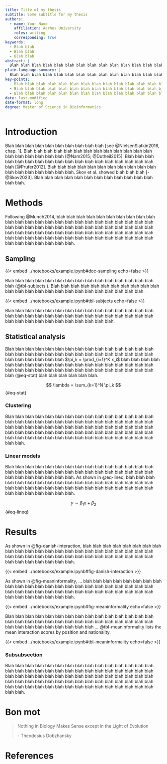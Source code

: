 ```yaml
---
title: Title of my thesis
subtitle: Some subtitle for my thesis
authors:
  - name: Your Name
    affiliation: Aarhus University
    roles: writing
    corresponding: true
keywords:
  - Blah blah 
  - Blah blah 
  - Blah blah 
abstract: |
  Blah blah blah blah blah blah blah blah blah blah blah blah blah blah blah blah blah blah blah blah blah blah blah blah blah blah blah blah blah blah blah blah blah blah blah blah blah blah blah blah blah blah blah blah blah blah blah blah blah blah blah blah blah blah blah blah blah blah blah blah blah blah blah blah blah blah blah blah blah blah blah blah blah blah blah blah blah blah blah blah blah blah blah. Blah blah blah blah blah blah blah blah blah blah blah blah blah blah blah blah blah blah blah blah blah blah blah blah blah blah blah blah blah blah blah blah blah blah blah blah blah blah blah blah blah blah blah blah blah blah blah blah blah blah blah blah blah blah blah blah blah blah blah blah blah blah blah blah blah blah blah blah blah blah blah blah blah blah blah blah blah blah blah blah blah blah blah.
plain-language-summary: |
  Blah blah blah blah blah blah blah blah blah blah blah blah blah blah blah blah blah blah blah blah blah blah blah blah blah blah blah blah blah blah blah blah blah blah blah blah blah blah blah blah blah blah blah blah blah blah blah blah blah blah blah blah blah blah blah blah blah blah blah blah blah blah blah blah blah blah blah blah blah blah blah blah blah blah blah blah blah blah blah blah blah blah blah.
key-points:
  - Blah blah blah blah blah blah blah blah blah blah blah blah blah blah.
  - Blah blah blah blah blah blah blah blah blah blah blah blah blah blah.
  - Blah blah blah blah blah blah blah blah blah blah blah blah blah blah.
date: last-modified
date-format: long
degree: Master of Science in Bioinformatics
---
```


# Introduction

Blah blah blah blah blah blah blah blah blah blah [see @NielsenSlatkin2016, chap. 1]. Blah blah blah blah blah blah blah blah blah blah blah blah blah blah blah blah blah blah blah [@Nam2015; @Dutheil2015]. Blah blah blah blah blah blah blah blah blah blah blah blah blah blah blah blah blah blah blah [@Prufer2012]. Blah blah blah blah blah blah blah blah blah blah blah blah blah blah blah blah blah blah. Skov et al. showed blah blah blah [-@Skov2023]. Blah blah blah blah blah blah blah blah blah blah blah blah blah blah.

# Methods

Following @Munch2014, blah blah blah blah blah blah blah blah blah blah blah blah blah blah blah blah blah blah blah blah blah blah blah blah blah blah blah blah blah blah blah blah blah blah blah blah blah blah blah blah blah blah blah blah blah blah blah blah blah blah blah blah blah blah blah blah blah blah blah blah blah blah blah blah blah blah blah blah blah blah blah blah blah blah blah blah blah.

## Sampling

{{< embed ../notebooks/example.ipynb#doc-sampling echo=false >}}

Blah blah blah blah blah blah blah blah blah blah blah blah blah blah blah blah (@tbl-subjects ). Blah blah blah blah blah blah blah blah blah blah blah blah blah blah blah blah blah blah blah blah blah blah blah blah blah.

{{< embed ../notebooks/example.ipynb#tbl-subjects echo=false >}}

Blah blah blah blah blah blah blah blah blah blah blah blah blah blah blah blah blah blah blah blah blah blah blah blah blah blah blah blah blah blah blah blah blah blah blah blah blah blah blah blah blah.

## Statistical analysis

Blah blah blah blah blah blah blah blah blah blah blah blah blah blah blah blah blah blah blah blah blah blah blah blah blah blah blah blah blah blah blah blah blah blah blah blah $\pi_k = \prod_{i=1}^K x_i$ blah blah blah blah blah blah blah blah blah blah blah blah blah blah blah blah blah blah blah blah blah blah blah blah blah blah blah blah blah blah blah blah blah blah blah (@eq-stat) blah blah blah blah blah blah.

$$
\lambda = \sum_{k=1}^N \pi_k
$$ {#eq-stat}

### Clustering

Blah blah blah blah blah blah blah blah blah blah blah blah blah blah blah blah blah blah blah blah blah blah blah blah blah blah blah blah blah blah blah blah blah blah blah blah blah blah blah blah blah blah blah blah blah blah blah blah blah blah blah blah blah blah blah blah blah blah blah blah blah blah blah blah blah blah blah blah blah blah blah blah blah blah blah blah blah.

### Linear models

Blah blah blah blah blah blah blah blah blah blah blah blah blah blah blah blah blah blah blah blah blah blah blah blah blah blah blah blah blah blah blah blah blah blah blah blah blah. As shown in @eq-lineq, blah blah blah blah blah blah blah blah blah blah blah blah blah blah blah blah blah blah blah blah blah blah blah blah blah blah blah blah blah blah blah blah blah blah blah blah blah blah blah blah.

$$
y \sim \beta_1 x + \beta_2
$$ {#eq-lineq}


# Results

As shown in @fig-danish-interaction, blah blah blah blah blah blah blah blah blah blah blah blah blah blah blah blah blah blah blah blah blah blah blah blah blah blah blah blah blah blah blah blah blah blah blah blah blah blah blah blah blah blah blah blah blah.

{{< embed ../notebooks/example.ipynb#fig-danish-interaction >}}

As shown in @fig-meaninformality, ... blah blah blah blah blah blah blah blah blah blah blah blah blah blah blah blah blah blah blah blah blah blah blah blah blah blah blah blah blah blah blah blah blah blah blah blah blah blah blah blah blah blah blah blah blah.

{{< embed ../notebooks/example.ipynb#fig-meaninformality echo=false >}}

Blah blah blah blah blah blah blah blah blah blah blah blah blah blah blah blah blah blah blah blah blah blah blah blah blah blah blah blah blah blah blah blah blah blah blah blah blah blah blah ...  @tbl-meaninformality lists the mean interaction scores by position and nationality.

{{< embed ../notebooks/example.ipynb#tbl-meaninformality echo=false >}}

### Subsubsection

Blah blah blah blah blah blah blah blah blah blah blah blah blah blah blah blah blah blah blah blah blah blah blah blah blah blah blah blah blah blah blah blah blah blah blah blah blah blah blah blah blah blah blah blah blah blah blah blah blah blah blah blah blah blah blah blah blah blah blah blah blah blah blah blah blah blah blah blah blah blah blah blah blah blah blah blah blah.


# Bon mot

> Nothing in Biology Makes Sense except in the Light of Evolution
>
> \- Theodosius Dobzhansky


# References

::: {#refs}
:::
